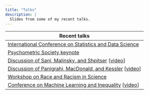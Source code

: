 ```yaml
---
title: "Talks"
description: |
  Slides from some of my recent talks.
---
```


| Recent talks                                                                                                                                                                         |
|------------------------------------------------------------------------|
| [International Conference on Statistics and Data Science](./talks/fairness/slides/ICSDS2022.html)                                                                                    |
| [Psychometric Society keynote](./talks/fairness/slides/IMPS2022.html)                                                                                                                |
| [Discussion of Sani, Malinsky, and Shpitser](https://drive.google.com/file/d/1s829R-mS4ndGtWQyWxffR-xKv4W32avd/view) \[[video](https://youtu.be/itnR1xVS4YI)\]                       |
| [Discussion of Panigrahi, MacDonald, and Kessler](./talks/misc_slides/Panigrahi_discussion.html) \[[video](https://drive.google.com/file/d/12s6xznkdTOBqXqPsZAmL338bf-jXopnX/view)\] |
| [Workshop on Race and Racism in Science](./talks/2021-05-04-workshop-on-race-and-racism-in-science/slides/AIbias.html)                                                               |
| [Conference on Machine Learning and Inequality](./talks/2021-04-18-conference-on-machine-learning-and-inequality/slides/causal.html) \[[video](https://youtu.be/0xju3pEbPFE)\]       |
